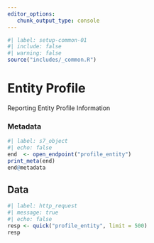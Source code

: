 ```yaml
---
editor_options: 
   chunk_output_type: console
---
```


```r
#| label: setup-common-01
#| include: false
#| warning: false
source("includes/_common.R")
```

# Entity Profile {#sec-openentity}

Reporting Entity Profile Information

### Metadata

```r
#| label: s7_object
#| echo: false
end  <- open_endpoint("profile_entity")
print_meta(end)
end@metadata

```

## Data

```r
#| label: http_request
#| message: true
#| echo: false
resp <- quick("profile_entity", limit = 500)
resp
```
